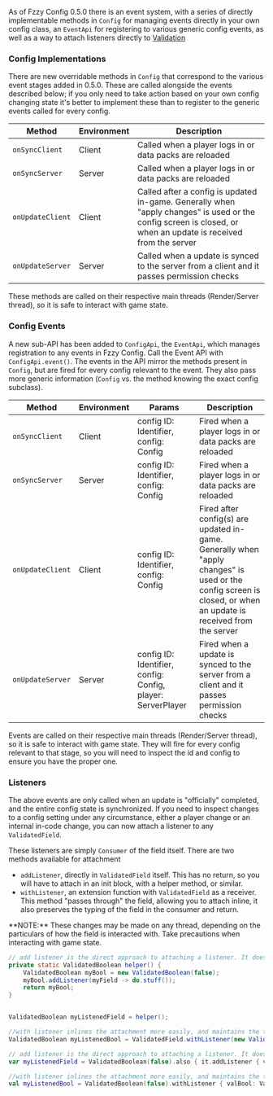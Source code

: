 As of Fzzy Config 0.5.0 there is an event system, with a series of directly implementable methods in `Config` for managing events directly in your own config class, an `EventApi` for registering to various generic config events, as well as a way to attach listeners directly to [Validation](https://github.com/fzzyhmstrs/fconfig/wiki/Validation)

### Config Implementations
There are new overridable methods in `Config` that correspond to the various event stages added in 0.5.0. These are called alongside the events described below; if you only need to take action based on your own config changing state it's better to implement these than to register to the generic events called for every config.

| Method           | Environment | Description                                                                                                                                                    |
|------------------|-------------|----------------------------------------------------------------------------------------------------------------------------------------------------------------|
| `onSyncClient`   | Client      | Called when a player logs in or data packs are reloaded                                                                                                        |
| `onSyncServer`   | Server      | Called when a player logs in or data packs are reloaded                                                                                                        |
| `onUpdateClient` | Client      | Called after a config is updated in-game. Generally when "apply changes" is used or the config screen is closed, or when an update is received from the server |
| `onUpdateServer` | Server      | Called when a update is synced to the server from a client and it passes permission checks                                                                     |

These methods are called on their respective main threads (Render/Server thread), so it is safe to interact with game state.

### Config Events
A new sub-API has been added to `ConfigApi`, the `EventApi`, which manages registration to any events in Fzzy Config. Call the Event API with `ConfigApi.event()`. The events in the API mirror the methods present in `Config`, but are fired for every config relevant to the event. They also pass more generic information (`Config` vs. the method knowing the exact config subclass).

| Method           | Environment | Params                                                      | Description                                                                                                                                                     |
|------------------|-------------|-------------------------------------------------------------|-----------------------------------------------------------------------------------------------------------------------------------------------------------------|
| `onSyncClient`   | Client      | config ID: Identifier, config: Config                       | Fired when a player logs in or data packs are reloaded                                                                                                          |
| `onSyncServer`   | Server      | config ID: Identifier, config: Config                       | Fired when a player logs in or data packs are reloaded                                                                                                          |
| `onUpdateClient` | Client      | config ID: Identifier, config: Config                       | Fired after config(s) are updated in-game. Generally when "apply changes" is used or the config screen is closed, or when an update is received from the server |
| `onUpdateServer` | Server      | config ID: Identifier, config: Config, player: ServerPlayer | Fired when a update is synced to the server from a client and it passes permission checks                                                                       |

Events are called on their respective main threads (Render/Server thread), so it is safe to interact with game state. They will fire for every config relevant to that stage, so you will need to inspect the id and config to ensure you have the proper one.

### Listeners
The above events are only called when an update is "officially" completed, and the entire config state is synchronized. If you need to inspect changes to a config setting under any circumstance, either a player change or an internal in-code change, you can now attach a listener to any `ValidatedField`.

These listeners are simply `Consumer` of the field itself. There are two methods available for attachment
* `addListener`, directly in `ValidatedField` itself. This has no return, so you will have to attach in an init block, with a helper method, or similar.
* `withListener`, an extension function with `ValidatedField` as a receiver. This method "passes through" the field, allowing you to attach inline, it also preserves the typing of the field in the consumer and return.

<Callout>
**NOTE:** These changes may be made on any thread, depending on the particulars of how the field is interacted with. Take precautions when interacting with game state.
</Callout>

<CodeTabs>

```java !!tabs Java
// add listener is the direct approach to attaching a listener. It doesn't have a return nor does it preserve typing, so use of `withListener` is recommended
private static ValidatedBoolean helper() {
    ValidatedBoolean myBool = new ValidatedBoolean(false);
    myBool.addListener(myField -> do.stuff());
    return myBool;
}


ValidatedBoolean myListenedField = helper();

//with listener inlines the attachment more easily, and maintains the typing inside the consumer.
ValidatedBoolean myListenedBool = ValidatedField.withListener(new ValidatedBoolean(false), valBool -> do.stuff());
```

```kotlin !!tabs Kotlin
// add listener is the direct approach to attaching a listener. It doesn't have a return nor does it preserve typing, so use of `withListener` is recommended
var myListenedField = ValidatedBoolean(false).also { it.addListener { valField: ValidatedField<Boolean> -> do.stuff() } }

//with listener inlines the attachment more easily, and maintains the typing inside the consumer.
val myListenedBool = ValidatedBoolean(false).withListener { valBool: ValidatedBoolean -> do.stuff() }
```

</CodeTabs>